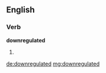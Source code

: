 ==English==

===Verb===
'''downregulated'''

# {{past of|[[downregulate]]}}

[[de:downregulated]]
[[mg:downregulated]]